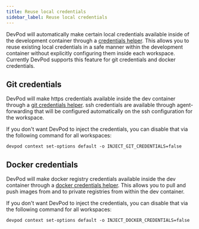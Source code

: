 ```yaml
---
title: Reuse local credentials
sidebar_label: Reuse local credentials
---
```


DevPod will automatically make certain local credentials available inside of the development container through a [credentials helper](https://git-scm.com/docs/gitcredentials).
This allows you to reuse existing local credentials in a safe manner within the development container without explicitly configuring them inside each workspace.
Currently DevPod supports this feature for git credentials and docker credentials.

## Git credentials

DevPod will make https credentials available inside the dev container through a [git credentials helper](https://git-scm.com/docs/gitcredentials). ssh credentials are available through agent-forwarding that will be configured automatically on the ssh configuration for the workspace.

If you don't want DevPod to inject the credentials, you can disable that via the following command for all workspaces:
```
devpod context set-options default -o INJECT_GIT_CREDENTIALS=false
```

## Docker credentials

DevPod will make docker registry credentials available inside the dev container through a [docker credentials helper](https://docs.docker.com/engine/reference/commandline/login/#credential-helpers). This allows you to pull and push images from and to private registries from within the dev container.

If you don't want DevPod to inject the credentials, you can disable that via the following command for all workspaces:
```
devpod context set-options default -o INJECT_DOCKER_CREDENTIALS=false
```